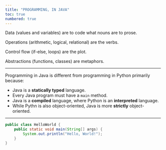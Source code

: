 ```yaml
---
title: "PROGRAMMING, IN JAVA"
toc: true
numbered: true
---
```


Data (values and variables) are to code what nouns are to prose.

Operations (arithmetic, logical, relational) are the verbs.

Control flow (if-else, loops) are the plot. 

Abstractions (functions, classes) are metaphors.

---

Programming in Java is different from programming in Python primarily because: 

* Java is a **statically typed** language.
* Every Java program must have a `main` method.
* Java is a **compiled** language, where Python is an **interpreted** language. 
* While Pythn is also object-oriented, Java is more **strictly** object-oriented.

---

```java
public class HelloWorld {
    public static void main(String[] args) {
        System.out.println("Hello, World!");
    }
}
```